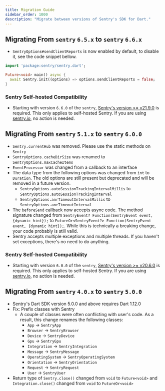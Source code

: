 ```yaml
---
title: Migration Guide
sidebar_order: 1000
description: "Migrate between versions of Sentry's SDK for Dart."
---
```


## Migrating From `sentry` `6.5.x` to `sentry` `6.6.x`

- `SentryOptions#sendClientReports` is now enabled by default, to disable it, see the code snippet bellow.

```dart
import 'package:sentry/sentry.dart';

Future<void> main() async {
  await Sentry.init((options) => options.sendClientReports = false;
}
```

### Sentry Self-hosted Compatibility

- Starting with version `6.6.0` of the `sentry`, [Sentry's version >= v21.9.0](https://github.com/getsentry/self-hosted/releases) is required. This only applies to self-hosted Sentry. If you are using [sentry.io](https://sentry.io), no action is needed.

## Migrating From `sentry` `5.1.x` to `sentry` `6.0.0`

- `Sentry.currentHub` was removed. Please use the static methods on `Sentry`
- `SentryOptions.cacheDirSize` was renamed to `SentryOptions.maxCacheItems`
- `EventProcessor` was changed from a callback to an interface
- The data type from the following options was changed from `int` to `Duration`. The old options are still present but deprecated and will be removed in a future version.
  - `SentryOptions.autoSessionTrackingIntervalMillis` to `SentryOptions.autoSessionTrackingInterval`
  - `SentryOptions.anrTimeoutIntervalMillis` to `SentryOptions.anrTimeoutInterval`
- The `beforeSend` callback now accepts async code. The method signature changed from `SentryEvent? Function(SentryEvent event, {dynamic hint});` to `FutureOr<SentryEvent?> Function(SentryEvent event, {dynamic hint});`. While this is technically a breaking change, your code probably is still valid.
- Sentry accepts multiple exceptions and multiple threads. If you haven't set exceptions, there's no need to do anything.

### Sentry Self-hosted Compatibility

- Starting with version `6.0.0` of the `sentry`, [Sentry's version >= v20.6.0](https://github.com/getsentry/self-hosted/releases) is required. This only applies to self-hosted Sentry. If you are using [sentry.io](https://sentry.io), no action is needed.

## Migrating From `sentry` `4.0.x` to `sentry` `5.0.0`

- Sentry's Dart SDK version 5.0.0 and above requires Dart 1.12.0
- Fix: Prefix classes with Sentry
  - A couple of classes were often conflicting with user's code.
    As a result, this change renames the following classes:
    - `App` -> `SentryApp`
    - `Browser` -> `SentryBrowser`
    - `Device` -> `SentryDevice`
    - `Gpu` -> `SentryGpu`
    - `Integration` -> `SentryIntegration`
    - `Message` -> `SentryMessage`
    - `OperatingSystem` -> `SentryOperatingSystem`
    - `Orientation` -> `SentryOrientation`
    - `Request` -> `SentryRequest`
    - `User` -> `SentryUser`
- Return type of `Sentry.close()` changed from `void` to `Future<void>` and `Integration.close()` changed from `void` to `FutureOr<void>`
